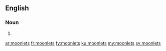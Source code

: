 ==English==

===Noun===
{{head|en|plural}}

# {{plural of|moonlet|lang=en|nocat=1}}

[[ar:moonlets]]
[[fr:moonlets]]
[[fy:moonlets]]
[[ku:moonlets]]
[[my:moonlets]]
[[sv:moonlets]]